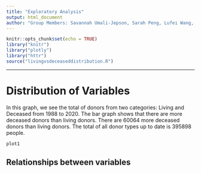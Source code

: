 ```yaml
---
title: "Exploratory Analysis"
output: html_document
author: "Group Members: Savannah Umali-Jepson, Sarah Peng, Lufei Wang, Ming Yan "
---
```


``` r
knitr::opts_chunk$set(echo = TRUE)
library("knitr")
library("plotly")
library("httr")
source("livingvsdeceaseddistribution.R")
```

***
# Distribution of Variables

In this graph, we see the total of donors from two categories: Living and 
Deceased from 1988 to 2020. The bar graph shows that there are more
deceased donors than living donors. There are 60064 more deceased donors
than living donors. The total of all donor types up to date is 395898
people.

```r
plot1
```

## Relationships between variables



